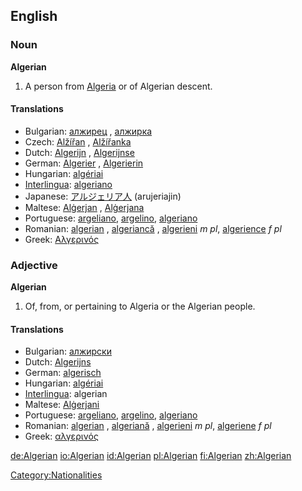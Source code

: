 ==English==

===Noun===
'''Algerian'''

# A person from [[Algeria]] or of Algerian descent.

====Translations====
*Bulgarian: [[алжирец]] {{m}}, [[алжирка]] {{f}}
*Czech: [[Alžířan]] {{m}}, [[Alžířanka]] {{f}}
*Dutch: [[Algerijn]] {{m}}, [[Algerijnse]] {{f}}
*German: [[Algerier]] {{m}}, [[Algerierin]] {{f}}
*Hungarian: [[algériai]]
*[[Interlingua]]: [[algeriano]]
*Japanese: [[アルジェリア人]] (arujeriajin)
*Maltese: [[Alġerjan]] {{m}}, [[Alġerjana]] {{f}}
*Portuguese: [[argeliano]], [[argelino]], [[algeriano]]
*Romanian: [[algerian]] {{m}}, [[algeriancă]] {{f}}, [[algerieni]] ''m pl'', [[algerience]] ''f pl''
*Greek: [[Αλγερινός]]

===Adjective===
'''Algerian'''

# Of, from, or pertaining to Algeria or the Algerian people.

====Translations====
*Bulgarian: [[алжирски]]
*Dutch: [[Algerijns]]
*German: [[algerisch]]
*Hungarian: [[algériai]]
*[[Interlingua]]: algerian
*Maltese: [[Alġerjani]] {{p}}
*Portuguese: [[argeliano]], [[argelino]], [[algeriano]]
*Romanian: [[algerian]] {{m}}, [[algeriană]] {{f}}, [[algerieni]] ''m pl'', [[algeriene]] ''f pl''
*Greek: [[αλγερινός]]

[[Category:Nationalities]]

[[de:Algerian]]
[[io:Algerian]]
[[id:Algerian]]
[[pl:Algerian]]
[[fi:Algerian]]
[[zh:Algerian]]